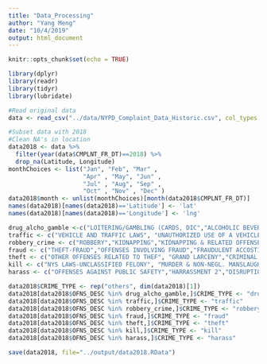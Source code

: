 ```yaml
---
title: "Data_Processing"
author: "Yang Meng"
date: "10/4/2019"
output: html_document
---
```


```r
knitr::opts_chunk$set(echo = TRUE)
```


```r
library(dplyr)
library(readr)
library(tidyr)
library(lubridate)
```


```r
#Read original data
data <- read_csv("../data/NYPD_Complaint_Data_Historic.csv", col_types = cols(CMPLNT_FR_DT = col_date(format = "%m/%d/%Y")))
```

```r
#Subset data with 2018
#Clean NA's in location
data2018 <- data %>% 
  filter(year(data$CMPLNT_FR_DT)==2018) %>% 
  drop_na(Latitude, Longitude)
monthChoices <- list("Jan", "Feb", "Mar" ,
                     "Apr" , "May", "Jun" ,
                     "Jul" , "Aug", "Sep" ,
                     "Oct" , "Nov" , "Dec" )
data2018$month <- unlist(monthChoices)[month(data2018$CMPLNT_FR_DT)]
names(data2018)[names(data2018)=='Latitude'] <- 'lat'
names(data2018)[names(data2018)=='Longitude'] <- 'lng'
```

```r
drug_alcho_gamble <-c("LOITERING/GAMBLING (CARDS, DIC","ALCOHOLIC BEVERAGE CONTROL LAW","GAMBLING","DANGEROUS DRUGS")
traffic <- c("VEHICLE AND TRAFFIC LAWS", "UNAUTHORIZED USE OF A VEHICLE", "PETIT LARCENYOF MOTOR VEHICLE", "INTOXICATED/IMPAIRED DRIVING","INTOXICATED & IMPAIRED DRIVING")
robbery_crime <- c("ROBBERY","KIDNAPPING","KIDNAPPING & RELATED OFFENSES","CRIMINAL MISCHIEF & RELATED OF","ABORTION")
fraud <- c("THEFT-FRAUD","OFFENSES INVOLVING FRAUD","FRAUDULENT ACCOSTING","FRAUDS")
theft <- c("OTHER OFFENSES RELATED TO THEF", "GRAND LARCENY","CRIMINAL TRESPASS","BURGLAR'S TOOLS","THEFT OF SERVICES","POSSESSION OF STOLEN PROPERTY","GRAND LARCENY OF MOTOR VEHICLE","BURGLARY")
kill <- c("NYS LAWS-UNCLASSIFIED FELONY", "MURDER & NON-NEGL. MANSLAUGHTER", "HOMICIDE-NEGLIGENT,UNCLASSIFIE","HOMICIDE-NEGLIGENT-VEHICLE","FELONY ASSAULT")
harass <- c("OFFENSES AGAINST PUBLIC SAFETY","HARRASSMENT 2","DISRUPTION OF A RELIGIOUS SERV","ARSON","UNLAWFUL POSS. WEAP. ON SCHOOL","SEX CRIMES","RAPE","OFFENSES RELATED TO CHILDREN","OFFENSES AGAINST THE PERSON","OFFENSES AGAINST PUBLIC ADMINI","DISORDERLY CONDUCT")
```

```r
data2018$CRIME_TYPE <- rep("others", dim(data2018)[1])
data2018[data2018$OFNS_DESC %in% drug_alcho_gamble,]$CRIME_TYPE <- "drug_alcho_gamble"
data2018[data2018$OFNS_DESC %in% traffic,]$CRIME_TYPE <- "traffic"
data2018[data2018$OFNS_DESC %in% robbery_crime,]$CRIME_TYPE <- "robbery_crime"
data2018[data2018$OFNS_DESC %in% fraud,]$CRIME_TYPE <- "fraud"
data2018[data2018$OFNS_DESC %in% theft,]$CRIME_TYPE <- "theft"
data2018[data2018$OFNS_DESC %in% kill,]$CRIME_TYPE <- "kill"
data2018[data2018$OFNS_DESC %in% harass,]$CRIME_TYPE <- "harass"
```

```r
save(data2018, file="../output/data2018.RData")
```


